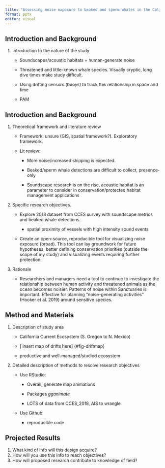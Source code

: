 ```yaml
---
title: "Assessing noise exposure to beaked and sperm whales in the California Current"
format: pptx
editor: visual
---
```


## Introduction and Background

1.  Introduction to the nature of the study

    -   Soundscapes/acoustic habitats + human-generate noise

    -   Threatened and little-known whale species. Visually cryptic, long dive times make study difficult.

    -   Using drifting sensors (buoys) to track this relationship in space and time

    -   PAM

## Introduction and Background

1.  Theoretical framework and literature review

    -   Framework: unsure (GIS, spatial framework?). Exploratory framework.

    -   Lit review:

        -   More noise/increased shipping is expected.

        -   Beaked/sperm whale detections are difficult to collect, presence-only

        -   Soundscape research is on the rise, acoustic habitat is an parameter to consider in conservation/protected habitat management applications

2.  Specific research objectives.

    -   Explore 2018 dataset from CCES survey with soundscape metrics and beaked whale detections.

        -   spatial proximity of vessels with high intensity sound events

    -   Create an open-source, reproducible tool for visualizing noise exposure (broad). This tool can lay groundwork for future hypotheses, better defining conservation priorities (outside the scope of my study) and visualizing events requiring further protection.

3.  Rationale

    -   Researchers and managers need a tool to continue to investigate the relationship between human activity and threatened animals as the ocean becomes noisier. Patterns of noise within Sanctuaries is important. Effective for planning "noise-generating activities" (Hooker et al. 2019) around sensitive species.

## Method and Materials

1.  Description of study area
    -   California Current Ecosystem (S. Oregon to N. Mexico)

    -   \[ insert map of drifts here\] {#fig-driftmap}

    -   productive and well-managed/studied ecosystem
2.  Detailed description of methods to resolve research objectives
    -   Use RStudio:

        -   Overall, generate map animations

        -   Packages *gganimate*

        -   LOTS of data from CCES_2018, AIS to wrangle

    -   Use Github:

        -   reproducible code

## Projected Results

1.  What kind of info will this design acquire?
2.  How will you use this info to reach objectives?
3.  How will proposed research contribute to knowledge of field?
